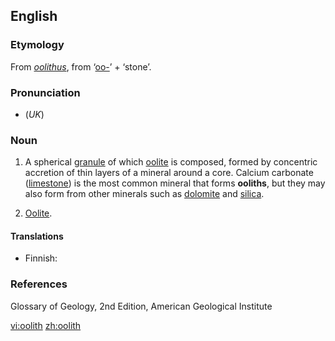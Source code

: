 ==English==

===Etymology===
From {{L.}} ''[[oolithus]]'', from {{AGr.}} '''{{polytonic|[[ᾠο-]]}}''' ‘[[oo-]]’ + '''{{polytonic|[[λίθος]]}}''' ‘stone’.

===Pronunciation===
*(''UK'') {{IPA|/ˈəʊəlɪθ/}}

===Noun===
{{en-noun}}

# {{geology}} A spherical [[granule]] of which [[oolite]] is composed, formed by concentric accretion of thin layers of a mineral around a core. Calcium carbonate ([[limestone]]) is the most common mineral that forms '''ooliths''', but they may also form from other minerals such as [[dolomite]] and [[silica]].
# {{rare}} [[oolite|Oolite]].

====Translations====
{{trans-top|spherical granule of mineral material}}
* Finnish: {{t|fi|ooliitti}}
{{trans-mid}}
{{trans-bottom}}

===References===
Glossary of Geology, 2nd Edition, American Geological Institute

[[vi:oolith]]
[[zh:oolith]]